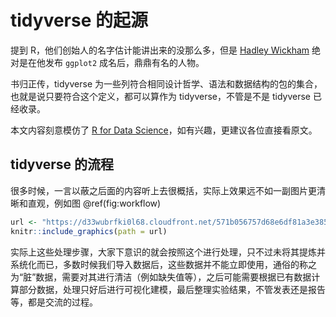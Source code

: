 \mainmatter

# tidyverse 的起源 {#origin-tidyverse}

提到 R，他们创始人的名字估计能讲出来的没那么多，但是 [Hadley Wickham](https://github.com/hadley) 绝对是在他发布 `ggplot2` 成名后，鼎鼎有名的人物。

书归正传，tidyverse 为一些列符合相同设计哲学、语法和数据结构的包的集合，也就是说只要符合这个定义，都可以算作为 tidyverse，不管是不是 tidyverse 已经收录。

本文内容刻意模仿了 [R for Data Science](https://r4ds.had.co.nz/)，如有兴趣，更建议各位直接看原文。

## tidyverse 的流程 {#tidyworkflow}

很多时候，一言以蔽之后面的内容听上去很概括，实际上效果远不如一副图片更清晰和直观，例如图 \@ref(fig:workflow)

```r
url <- "https://d33wubrfki0l68.cloudfront.net/571b056757d68e6df81a3e3853f54d3c76ad6efc/32d37/diagrams/data-science.png"
knitr::include_graphics(path = url)
```

实际上这些处理步骤，大家下意识的就会按照这个进行处理，只不过未将其提炼并系统化而已，多数时候我们导入数据后，这些数据并不能立即使用，通俗的称之为“脏”数据，需要对其进行清洁（例如缺失值等），之后可能需要根据已有数据计算部分数据，处理只好后进行可视化建模，最后整理实验结果，不管发表还是报告等，都是交流的过程。

\cleardoublepage

